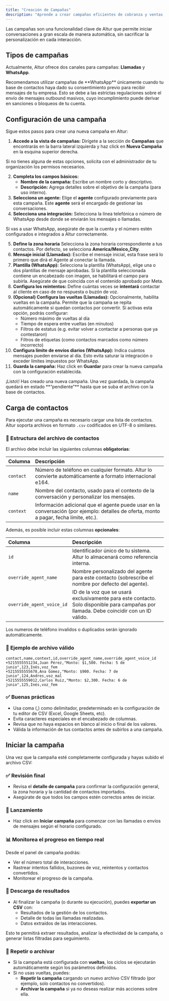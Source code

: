 ```yaml
---
title: "Creación de Campañas"
description: "Aprende a crear campañas eficientes de cobranza y ventas con Altur."
---
```


Las campañas son una funcionalidad clave de Altur que permite iniciar conversaciones a gran escala de manera automática, sin sacrificar la personalización en cada interacción.

## Tipos de campañas

Actualmente, Altur ofrece dos canales para campañas: **Llamadas** y **WhatsApp**.

<Warning>
  Recomendamos utilizar campañas de **WhatsApp** únicamente cuando tu base de contactos haya dado su consentimiento previo para recibir mensajes de tu empresa. Esto se debe a las estrictas regulaciones sobre el envío de mensajes outbound masivos, cuyo incumplimiento puede derivar en sanciones o bloqueos de tu cuenta.
</Warning>

## Configuración de una campaña

Sigue estos pasos para crear una nueva campaña en Altur:

1. **Accede a la vista de campañas:** Dirígete a la sección de **Campañas** que encontrarás en la barra lateral izquierda y haz click en **Nueva Campaña** en la esquina superior derecha.

<Note>
  Si no tienes alguna de estas opciones, solicita con el administrador de tu organización los permisos necesarios.
</Note>

2. **Completa los campos básicos:**
   - **Nombre de la campaña:** Escribe un nombre corto y descriptivo.
   - **Descripción:** Agrega detalles sobre el objetivo de la campaña (para uso interno).
3. **Selecciona un agente:** Elige el **agente** configurado previamente para esta campaña. Este **agente** será el encargado de gestionar las conversaciones.
4. **Selecciona una integración:** Selecciona la línea telefónica o número de WhatsApp desde donde se enviarán los mensajes o llamadas.

<Note>
  Si vas a usar WhatsApp, asegúrate de que la cuenta y el número estén configurados e integrados a Altur correctamente.
</Note>

 5. **Define la zona horaria** Selecciona la zona horaria correspondiente a tus contactos. Por defecto, se selecciona **America/Mexico_City**.
 6. **Mensaje inicial (Llamadas):** Escribe el mensaje inicial, esta frase será lo primero que dirá el Agente al conectar la llamada.
 7. **Plantilla (WhatsApp):** Selecciona la plantilla (WhatsApp), elige una o dos plantillas de mensaje aprobadas. Si la plantilla seleccionada contiene un encabezado con imagen, se habilitará el campo para subirla. Asegúrate de que coincida con el contenido aprobado por Meta.
 8. **Configura los reintentos:** Define cuántas veces se **intentará** contactar al cliente en caso de no respuesta o buzón de voz.
 9. **(Opcional) Configura las vueltas (Llamadas):** Opcionalmente, habilita vueltas en la campaña. Permite que la campaña se repita automáticamente si quedan contactos por convertir. Si activas esta opción, podrás configurar:
    - Número máximo de vueltas al día
    - Tiempo de espera entre vueltas (en minutos)
    - Filtros de estatus (e.g. evitar volver a contactar a personas que ya contestaron)
    - Filtros de etiquetas (como contactos marcados como número incorrecto)
10. **Configura límite de envíos diarios (WhatsApp):** Indica cuántos mensajes pueden enviarse al día. Esto evita saturar la integración o exceder límites impuestos por WhatsApp.
11. **Guarda la campaña:** Haz click en **Guardar** para crear la nueva campaña con la configuración establecida.

<Check>
  ¡Listo\! Has creado una nueva campaña.
</Check>

<Info>
  Una vez guardada, la campaña quedará en estado **“pendiente”** hasta que se suba el archivo con la base de contactos.
</Info>

## Carga de contactos

Para ejecutar una campaña es necesario cargar una lista de contactos. Altur soporta archivos en formato `.csv` codificados en UTF-8 o similares.

### 📄 Estructura del archivo de contactos

El archivo debe incluir las siguientes columnas **obligatorias**:

| Columna   | Descripción                                                                                                                             |
| :-------- | :-------------------------------------------------------------------------------------------------------------------------------------- |
| `contact` | Número de teléfono en cualquier formato. Altur lo convierte automáticamente a formato internacional e164.                               |
| `name`    | Nombre del contacto, usado para el contexto de la conversación y personalizar los mensajes.                                             |
| `context` | Información adicional que el agente puede usar en la conversación (por ejemplo: detalles de oferta, monto a pagar, fecha límite, etc.). |

Además, es posible incluir estas columnas **opcionales**:

| Columna                   | Descripción                                                                                                                              |
| :------------------------ | :--------------------------------------------------------------------------------------------------------------------------------------- |
| `id`                      | Identificador único de tu sistema. Altur lo almacenará como referencia interna.                                                          |
| `override_agent_name`     | Nombre personalizado del agente para este contacto (sobrescribe el nombre por defecto del agente).                                       |
| `override_agent_voice_id` | ID de la voz que se usará exclusivamente para este contacto. Solo disponible para campañas por llamada. Debe coincidir con un ID válido. |

<Warning>
  Los numeros de teléfono invalidos o duplicados serán ignorado automáticamente.
</Warning>

### 🧪 Ejemplo de archivo válido

```contacts.csv
contact,name,context,id,override_agent_name,override_agent_voice_id
+5215555551234,Juan Pérez,"Monto: $1,500. Fecha: 5 de junio",123,Inés,voz_fem
+5215555555678,Ana Gómez,"Monto: $900. Fecha: 7 de junio",124,Andres,voz_mal
+5215555559012,Carlos Ruiz,"Monto: $2,300. Fecha: 6 de junio",125,Inés,voz_fem
```

### ✅ Buenas prácticas

- Usa coma (,) como delimitador, predeterminado en la configuración de tu editor de CSV (Excel, Google Sheets, etc).
- Evita caracteres especiales en el encabezado de columnas.
- Revisa que no haya espacios en blanco al inicio o final de los valores.
- Válida la información de tus contactos antes de subirlos a una campaña.

## Iniciar la campaña

Una vez que la campaña esté completamente configurada y hayas subido el archivo CSV:

### ✅ Revisión final

- Revisa el **detalle de campaña** para confirmar la configuración general, la zona horaria y la cantidad de contactos importados.
- Asegúrate de que todos los campos estén correctos antes de iniciar.

### 🚀 Lanzamiento

- Haz click en **Iniciar campaña** para comenzar con las llamadas o envíos de mensajes según el horario configurado.

### 📊 Monitorea el progreso en tiempo real

Desde el panel de campaña podrás:

- Ver el número total de interacciones.
- Rastrear intentos fallidos, buzones de voz, reintentos y contactos convertidos.
- Monitorear el progreso de la campaña.

### 📁 Descarga de resultados

- Al finalizar la campaña (o durante su ejecución), puedes **exportar un CSV** con:
  - Resultados de la gestión de los contactos.
  - Detalle de todas las llamadas realizadas.
  - Datos extraídos de las interacciones.

Esto te permitirá extraer resultados, analizar la efectividad de la campaña, o generar listas filtradas para seguimiento.

### 🔁 Repetir o archivar

- Si la campaña está configurada con **vueltas**, los ciclos se ejecutarán automáticamente según los parámetros definidos.
- Si no usas vueltas, puedes:
  - **Repetir la campaña** cargando un nuevo archivo CSV filtrado (por ejemplo, solo contactos no convertidos).
  - **Archivar la campaña** si ya no deseas realizar más acciones sobre ella.